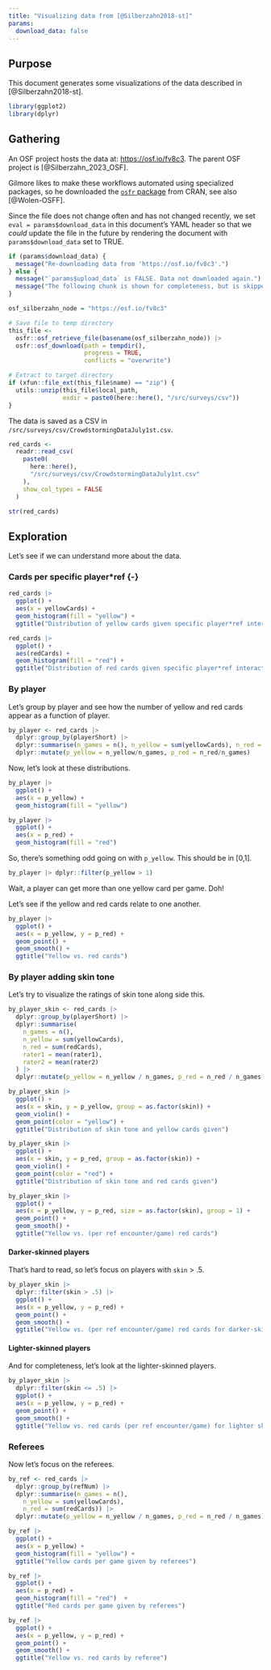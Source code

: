 ```yaml
---
title: "Visualizing data from [@Silberzahn2018-st]"
params:
  download_data: false
---
```


## Purpose {-}

This document generates some visualizations of the data described in [@Silberzahn2018-st].

```r
library(ggplot2)
library(dplyr)
```

## Gathering {-}

An OSF project hosts the data at: <https://osf.io/fv8c3>.
The parent OSF project is [@Silberzahn_2023_OSF].

Gilmore likes to make these workflows automated using specialized packages, so he downloaded the [`osfr` package](https://cran.r-project.org/package=osfr) from CRAN, see also [@Wolen-OSFF].

Since the file does not change often and has not changed recently, we set `eval = params$download_data` in this document's YAML header so that we *could* update the file in the future by rendering the document with `params$download_data` set to TRUE.

```r
if (params$download_data) {
  message("Re-downloading data from 'https://osf.io/fv8c3'.")
} else {
  message("`params$upload_data` is FALSE. Data not downloaded again.")
  message("The following chunk is shown for completeness, but is skipped here.")
}
```

```r
osf_silberzahn_node = "https://osf.io/fv8c3"

# Save file to temp directory
this_file <-
  osfr::osf_retrieve_file(basename(osf_silberzahn_node)) |>
  osfr::osf_download(path = tempdir(),
                     progress = TRUE,
                     conflicts = "overwrite")

# Extract to target directory
if (xfun::file_ext(this_file$name) == "zip") {
  utils::unzip(this_file$local_path,
               exdir = paste0(here::here(), "/src/surveys/csv"))
}
```

The data is saved as a CSV in `/src/surveys/csv/CrowdstormingDataJuly1st.csv`.

```r
red_cards <-
  readr::read_csv(
    paste0(
      here::here(),
      "/src/surveys/csv/CrowdstormingDataJuly1st.csv"
    ),
    show_col_types = FALSE
  )

str(red_cards)
```

## Exploration {-}

Let's see if we can understand more about the data.

### Cards per specific player*ref {-}

```r
red_cards |>
  ggplot() +
  aes(x = yellowCards) +
  geom_histogram(fill = "yellow") +
  ggtitle("Distribution of yellow cards given specific player*ref interaction")
```

```r
red_cards |>
  ggplot() +
  aes(redCards) +
  geom_histogram(fill = "red") +
  ggtitle("Distribution of red cards given specific player*ref interaction")
```

### By player {-}

Let's group by player and see how the number of yellow and red cards appear as a function of player.

```r
by_player <- red_cards |>
  dplyr::group_by(playerShort) |>
  dplyr::summarise(n_games = n(), n_yellow = sum(yellowCards), n_red = sum(redCards)) |>
  dplyr::mutate(p_yellow = n_yellow/n_games, p_red = n_red/n_games)
```

Now, let's look at these distributions.

```r
by_player |>
  ggplot() +
  aes(x = p_yellow) +
  geom_histogram(fill = "yellow")
```

```r
by_player |>
  ggplot() +
  aes(x = p_red) +
  geom_histogram(fill = "red")
```

So, there's something odd going on with `p_yellow`. This should be in [0,1]. 

```r
by_player |> dplyr::filter(p_yellow > 1)
```

Wait, a player can get more than one yellow card per game. Doh!

Let's see if the yellow and red cards relate to one another.

```r
by_player |>
  ggplot() +
  aes(x = p_yellow, y = p_red) +
  geom_point() +
  geom_smooth() +
  ggtitle("Yellow vs. red cards")
```

### By player adding skin tone {-}

Let's try to visualize the ratings of skin tone along side this.

```r
by_player_skin <- red_cards |>
  dplyr::group_by(playerShort) |>
  dplyr::summarise(
    n_games = n(),
    n_yellow = sum(yellowCards),
    n_red = sum(redCards),
    rater1 = mean(rater1),
    rater2 = mean(rater2)
  ) |>
  dplyr::mutate(p_yellow = n_yellow / n_games, p_red = n_red / n_games, skin = (rater1 + rater2)/2)
```

```r
by_player_skin |>
  ggplot() +
  aes(x = skin, y = p_yellow, group = as.factor(skin)) +
  geom_violin() +
  geom_point(color = "yellow") +
  ggtitle("Distribution of skin tone and yellow cards given")
```

```r
by_player_skin |>
  ggplot() +
  aes(x = skin, y = p_red, group = as.factor(skin)) +
  geom_violin() +
  geom_point(color = "red") +
  ggtitle("Distribution of skin tone and red cards given")
```

```r
by_player_skin |>
  ggplot() +
  aes(x = p_yellow, y = p_red, size = as.factor(skin), group = 1) +
  geom_point() +
  geom_smooth() +
  ggtitle("Yellow vs. (per ref encounter/game) red cards")
```

#### Darker-skinned players

That's hard to read, so let's focus on players with `skin` > .5.

```r
by_player_skin |>
  dplyr::filter(skin > .5) |>
  ggplot() +
  aes(x = p_yellow, y = p_red) +
  geom_point() +
  geom_smooth() +
  ggtitle("Yellow vs. (per ref encounter/game) red cards for darker-skinned players")
```
#### Lighter-skinned players

And for completeness, let's look at the lighter-skinned players.

```r
by_player_skin |>
  dplyr::filter(skin <= .5) |>
  ggplot() +
  aes(x = p_yellow, y = p_red) +
  geom_point() +
  geom_smooth() +
  ggtitle("Yellow vs. red cards (per ref encounter/game) for lighter skinned players")
```
### Referees

Now let's focus on the referees.

```r
by_ref <- red_cards |>
  dplyr::group_by(refNum) |>
  dplyr::summarise(n_games = n(),
    n_yellow = sum(yellowCards),
    n_red = sum(redCards)) |>
  dplyr::mutate(p_yellow = n_yellow / n_games, p_red = n_red / n_games)
```

```r
by_ref |>
  ggplot() +
  aes(x = p_yellow) +
  geom_histogram(fill = "yellow") +
  ggtitle("Yellow cards per game given by referees")
```

```r
by_ref |>
  ggplot() +
  aes(x = p_red) +
  geom_histogram(fill = "red")  +
  ggtitle("Red cards per game given by referees")
```

```r
by_ref |>
  ggplot() +
  aes(x = p_yellow, y = p_red) +
  geom_point() +
  geom_smooth() +
  ggtitle("Yellow vs. red cards by referee")
```
